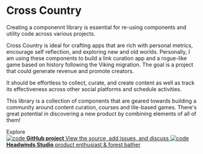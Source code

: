 

<Meta of={IntroStories} />

<style>
  {`
    .subheading {
      --mediumdark: '#999999';
      font-weight: 900;
      font-size: 13px;
      color: #999;
      letter-spacing: 6px;
      line-height: 24px;
      text-transform: uppercase;
      margin-bottom: 12px;
      margin-top: 40px;
    }

    .link-list {
      display: grid;
      grid-template-columns: 1fr;
      grid-template-rows: 1fr 1fr;
      row-gap: 10px;
    }

    @media (min-width: 620px) {
      .link-list {
        row-gap: 20px;
        column-gap: 20px;
        grid-template-columns: 1fr 1fr;
      }
    }

    @media all and (-ms-high-contrast:none) {
    .link-list {
        display: -ms-grid;
        -ms-grid-columns: 1fr 1fr;
        -ms-grid-rows: 1fr 1fr;
      }
    }

    .link-item {
      display: block;
      padding: 20px 30px 20px 15px;
      border: 1px solid #00000010;
      border-radius: 5px;
      transition: background 150ms ease-out, border 150ms ease-out, transform 150ms ease-out;
      color: #333333;
      display: flex;
      align-items: flex-start;
    }

    .link-item:hover {
      border-color: #1EA7FD50;
      transform: translate3d(0, -3px, 0);
      box-shadow: rgba(0, 0, 0, 0.08) 0 3px 10px 0;
    }

    .link-item:active {
      border-color: #1EA7FD;
      transform: translate3d(0, 0, 0);
    }

    .link-item strong {
      font-weight: 700;
      display: block;
      margin-bottom: 2px;
    }

    .link-item img {
      height: 40px;
      width: 40px;
      margin-right: 15px;
      flex: none;
    }

    .link-item span {
      font-size: 14px;
      line-height: 20px;
    }

    .tip {
      display: inline-block;
      border-radius: 1em;
      font-size: 11px;
      line-height: 12px;
      font-weight: 700;
      background: #E7FDD8;
      color: #66BF3C;
      padding: 4px 12px;
      margin-right: 10px;
      vertical-align: top;
    }

    .tip-wrapper {
      font-size: 16px;
      line-height: 20px;
      margin-top: 40px;
      margin-bottom: 40px;
      color: #666;
    }

    .tip-wrapper code {
      font-size: 1px;
      display: inline-block;
    }
  `}
</style>

# Cross Country

Creating a componennt library is essential for re-using components and utility code across various projects.

Cross Country is ideal for crafting apps that are rich with personal metrics, encourage self reflection, and exploring new and old worlds. Personally, I am using these components to build a link curation app and a rogue-like game based on history following the Viking migration. The goal is a project that could generate revenue and promote creators.

It should be effortless to collect, curate, and create content as well as track its effectiveness across other social platforms and schedule activities.

This library is a collection of components that are geared towards building a community around content curation, courses and tile-based games. There's great potential in discovering a new product by combining elements of all of them!

<div className="subheading">Explore</div>

<div className="link-list">
  <a
    className="link-item"
    href="https://github.com/headwinds/cross-country"
    target="_blank"
  >
    <img src={Code} alt="code" />
    <span>
      <strong>GitHub project</strong>
      View the source, add issues, and discuss
    </span>
  </a>
  <a className="link-item" href="https://headwinds.vercel.app" target="_blank">
    <img src={Headwinds} alt="code" />
    <span>
      <strong>Headwinds Studio</strong>
      product enthusiast & forest bather
    </span>
  </a>
</div>
